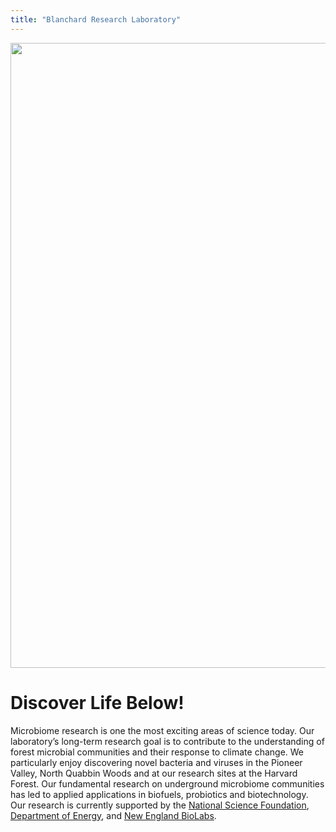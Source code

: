 ```yaml
---
title: "Blanchard Research Laboratory"
---
```


![](images/Alex.png){width="1000"}

# Discover Life Below!

Microbiome research is one the most exciting areas of science today. Our laboratory's long-term research goal is to contribute to the understanding of forest microbial communities and their response to climate change. We particularly enjoy discovering novel bacteria and viruses in the Pioneer Valley, North Quabbin Woods and at our research sites at the Harvard Forest. Our fundamental research on underground microbiome communities has led to applied applications in biofuels, probiotics and biotechnology. Our research is currently supported by the [National Science Foundation](http://www.nsf.gov/), [Department of Energy](http://energy.gov/), and [New England BioLabs](https://www.neb.com/research).
